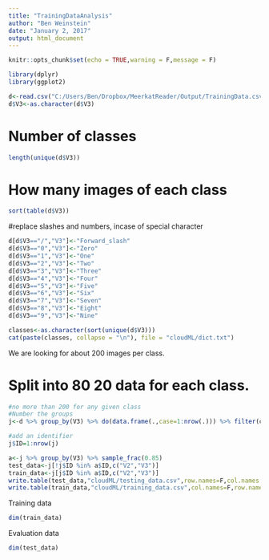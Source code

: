 ```yaml
---
title: "TrainingDataAnalysis"
author: "Ben Weinstein"
date: "January 2, 2017"
output: html_document
---
```


```r
knitr::opts_chunk$set(echo = TRUE,warning = F,message = F)
```

```r
library(dplyr)
library(ggplot2)
```

```r
d<-read.csv("C:/Users/Ben/Dropbox/MeerkatReader/Output/TrainingData.csv",header=F)
d$V3<-as.character(d$V3)
```

# Number of classes
```r
length(unique(d$V3))
```

# How many images of each class

```r
sort(table(d$V3))
```

#replace slashes and numbers, incase of special character

```r
d[d$V3=="/","V3"]<-"Forward_slash"
d[d$V3=="0","V3"]<-"Zero"
d[d$V3=="1","V3"]<-"One"
d[d$V3=="2","V3"]<-"Two"
d[d$V3=="3","V3"]<-"Three"
d[d$V3=="4","V3"]<-"Four"
d[d$V3=="5","V3"]<-"Five"
d[d$V3=="6","V3"]<-"Six"
d[d$V3=="7","V3"]<-"Seven"
d[d$V3=="8","V3"]<-"Eight"
d[d$V3=="9","V3"]<-"Nine"
```

```r
classes<-as.character(sort(unique(d$V3)))
cat(paste(classes, collapse = "\n"), file = "cloudML/dict.txt") 
```

We are looking for about 200 images per class.

# Split into 80 20 data for each class.
```r

#no more than 200 for any given class
#Number the groups
j<-d %>% group_by(V3) %>% do(data.frame(.,case=1:nrow(.))) %>% filter(case<=300)

#add an identifier
j$ID=1:nrow(j)

a<-j %>% group_by(V3) %>% sample_frac(0.85)
test_data<-j[!j$ID %in% a$ID,c("V2","V3")]
train_data<-j[j$ID %in% a$ID,c("V2","V3")]
write.table(test_data,"cloudML/testing_data.csv",row.names=F,col.names = F,sep=",",quote=F)
write.table(train_data,"cloudML/training_data.csv",col.names=F,row.names=F,sep=",",quote=F)
```

Training data
```r
dim(train_data)
```

Evaluation data
```r
dim(test_data)
```